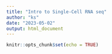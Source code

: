 ```yaml
---
title: "Intro to Single-Cell RNA seq"
author: "ks"
date: "2023-05-02"
output: html_document
---
```


```r
knitr::opts_chunk$set(echo = TRUE)
```



